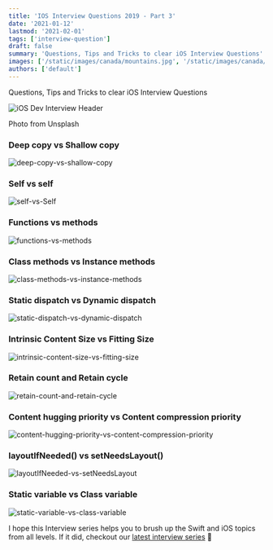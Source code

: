 ```yaml
---
title: 'IOS Interview Questions 2019 - Part 3'
date: '2021-01-12'
lastmod: '2021-02-01'
tags: ['interview-question']
draft: false
summary: 'Questions, Tips and Tricks to clear iOS Interview Questions'
images: ['/static/images/canada/mountains.jpg', '/static/images/canada/toronto.jpg']
authors: ['default']
---
```

<p class="intro">Questions, Tips and Tricks to clear iOS Interview Questions</p>

![iOS Dev Interview Header](/images/articles/iOS/swift/008-ios-dev-interview-part1/header.webp)
<p class="imageCredits">Photo from Unsplash</p>

### Deep copy vs Shallow copy

![deep-copy-vs-shallow-copy](/images/articles/iOS/swift/012-ios-dev-interview-part3/deep-copy-vs-shallow-copy.webp)

### Self vs self

![self-vs-Self](/images/articles/iOS/swift/012-ios-dev-interview-part3/self-vs-Self.webp)

### Functions vs methods

![functions-vs-methods](/images/articles/iOS/swift/012-ios-dev-interview-part3/functions-vs-methods.webp)

### Class methods vs Instance methods

![class-methods-vs-instance-methods](/images/articles/iOS/swift/012-ios-dev-interview-part3/class-methods-vs-instance-methods.webp)

### Static dispatch vs Dynamic dispatch

![static-dispatch-vs-dynamic-dispatch](/images/articles/iOS/swift/012-ios-dev-interview-part3/static-dispatch-vs-dynamic-dispatch.webp)

### Intrinsic Content Size vs Fitting Size

![intrinsic-content-size-vs-fitting-size](/images/articles/iOS/swift/012-ios-dev-interview-part3/intrinsic-content-size-vs-fitting-size.webp)

### Retain count and Retain cycle

![retain-count-and-retain-cycle](/images/articles/iOS/swift/012-ios-dev-interview-part3/retain-count-and-retain-cycle.webp)

### Content hugging priority vs Content compression priority

![content-hugging-priority-vs-content-compression-priority](/images/articles/iOS/swift/012-ios-dev-interview-part3/content-hugging-priority-vs-content-compression-priority.webp)

### layoutIfNeeded() vs setNeedsLayout()

![layoutIfNeeded-vs-setNeedsLayout](/images/articles/iOS/swift/012-ios-dev-interview-part3/layoutIfNeeded-vs-setNeedsLayout.webp)

### Static variable vs Class variable

![static-variable-vs-class-variable](/images/articles/iOS/swift/012-ios-dev-interview-part3/static-variable-vs-class-variable.webp)

I hope this Interview series helps you to brush up the Swift and iOS topics from all levels. If it did, checkout our [latest interview series](/article/ios-dev-interview-2020-part1) 🚀
